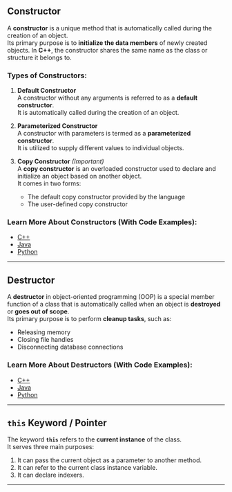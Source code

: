 ## Constructor

A **constructor** is a unique method that is automatically called during the creation of an object.  
Its primary purpose is to **initialize the data members** of newly created objects. In **C++**, the constructor shares the same name as the class or structure it belongs to.

### Types of Constructors:

1. **Default Constructor**  
   A constructor without any arguments is referred to as a **default constructor**.  
   It is automatically called during the creation of an object.

2. **Parameterized Constructor**  
   A constructor with parameters is termed as a **parameterized constructor**.  
   It is utilized to supply different values to individual objects.

3. **Copy Constructor** *(Important)*  
   A **copy constructor** is an overloaded constructor used to declare and initialize an object based on another object.  
   It comes in two forms:
   - The default copy constructor provided by the language
   - The user-defined copy constructor

### Learn More About Constructors (With Code Examples):

- [C++](https://www.prepbytes.com/blog/cpp-programming/type-of-constructor-in-cpp/)
- [Java](https://www.prepbytes.com/blog/cpp-programming/type-of-constructor-in-cpp/)
- [Python](https://wiingy.com/learn/python/constructors-in-python/)

---

## Destructor

A **destructor** in object-oriented programming (OOP) is a special member function of a class that is automatically called when an object is **destroyed** or **goes out of scope**.  
Its primary purpose is to perform **cleanup tasks**, such as:

- Releasing memory
- Closing file handles
- Disconnecting database connections

### Learn More About Destructors (With Code Examples):

- [C++](https://www.algbly.com/Tutorials/Cpp-programming/Cpp-destructor.html)
- [Java](https://www.codingninjas.com/studio/library/java-destructor)
- [Python](https://www.scaler.com/topics/destructor-in-python/)

---

## `this` Keyword / Pointer

The keyword **`this`** refers to the **current instance** of the class.  
It serves three main purposes:

1. It can pass the current object as a parameter to another method.  
2. It can refer to the current class instance variable.  
3. It can declare indexers.

---
